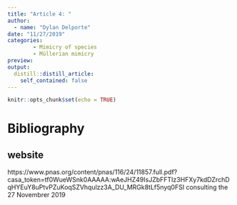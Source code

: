 ```yaml
---
title: "Article 4: "
author:
  - name: "Dylan Delporte"
date: "11/27/2019"
categories:
        - Mimicry of species
        - Müllerian mimicry
preview: 
output:
  distill::distill_article:
    self_contained: false
---
```


```r
knitr::opts_chunk$set(echo = TRUE)
```









# Bibliography 

## website 

https://www.pnas.org/content/pnas/116/24/11857.full.pdf?casa_token=tf0WueWSnk0AAAAA:wAeJHZ49IsJZbFFTIz3HFXy7kdDZrchDqHYEuY8uPtvPZuKoqSZVhqulzz3A_DU_MRGk8tLf5nyq0FSI
consulting the 27 Novembrer 2019
